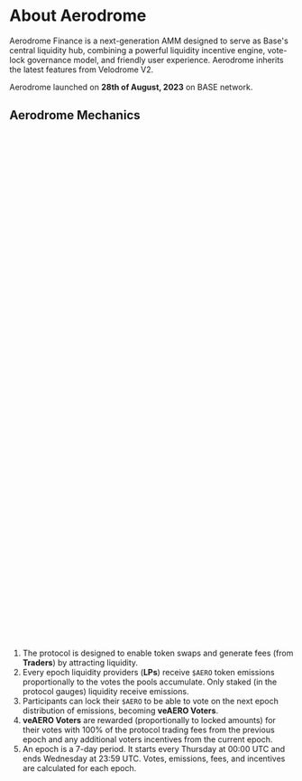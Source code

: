 
# About Aerodrome

Aerodrome Finance is a next-generation AMM designed to serve as Base's central
liquidity hub, combining a powerful liquidity incentive engine, vote-lock
governance model, and friendly user experience. Aerodrome inherits the latest
features from Velodrome V2.

Aerodrome launched on <strong>28th of August, 2023</strong> on BASE network.

## Aerodrome Mechanics

<SVG
  path="/svg/info-graph.svg"
  className="text-gray-900 dark:hidden mt-12 w-full"
  viewBox="0 0 560 500"
  preserveAspectRatio="xMidYMid meet"
/>
<SVG
  path="/svg/info-graph-dark.svg"
  className="text-white hidden dark:block mt-12 w-full"
  viewBox="0 0 560 500"
  preserveAspectRatio="xMidYMid meet"
/>

1. The protocol is designed to enable token swaps and generate fees (from
   **Traders**) by attracting liquidity.
2. Every epoch liquidity providers (**LPs**) receive `$AERO` token
   emissions proportionally to the votes the pools accumulate.
   Only staked (in the protocol gauges) liquidity receive emissions.
3. Participants can lock their `$AERO` to be able to vote
   on the next epoch distribution of emissions, becoming **veAERO Voters**.
4. **veAERO Voters** are rewarded (proportionally to locked amounts) for their
   votes with 100% of the protocol trading fees from the previous epoch and any
   additional voters incentives from the current epoch.
5. An epoch is a 7-day period. It starts every Thursday at 00:00 UTC and ends
   Wednesday at 23:59 UTC. Votes, emissions, fees, and incentives are
   calculated for each epoch.
